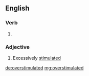 ==English==

===Verb===
{{head|en|verb form}}

# {{en-past of|overstimulate}}

===Adjective===
{{en-adj}}

# Excessively [[stimulated]]

[[de:overstimulated]]
[[mg:overstimulated]]